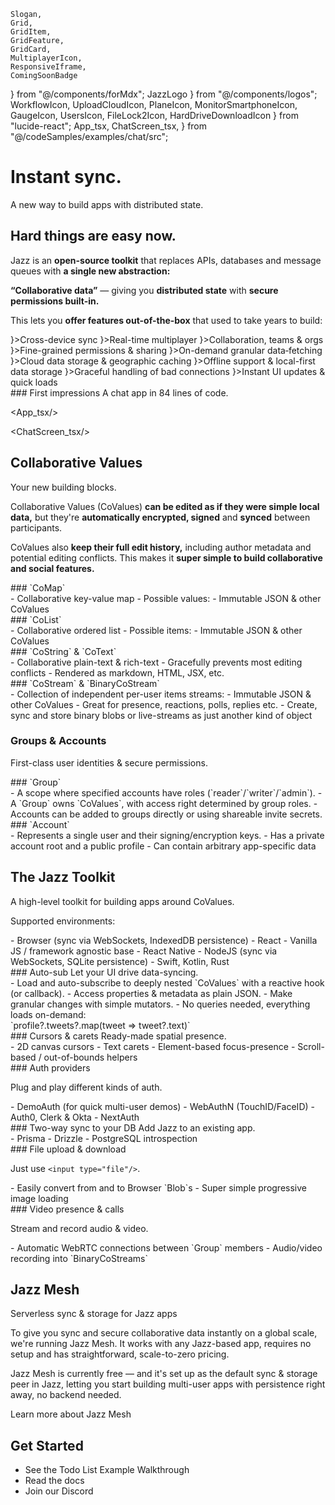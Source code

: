     Slogan,
    Grid,
    GridItem,
    GridFeature,
    GridCard,
    MultiplayerIcon,
    ResponsiveIframe,
    ComingSoonBadge
} from "@/components/forMdx";
    JazzLogo
} from "@/components/logos";
    WorkflowIcon,
    UploadCloudIcon,
    PlaneIcon,
    MonitorSmartphoneIcon,
    GaugeIcon,
    UsersIcon,
    FileLock2Icon,
    HardDriveDownloadIcon
} from "lucide-react";
    App_tsx,
    ChatScreen_tsx,
} from "@/codeSamples/examples/chat/src";

<div className="pt-20"/>

# Instant sync.

<Slogan>A new way to build apps with distributed state.</Slogan>

<h2 className="md:mt-24">Hard things are easy now.</h2>

Jazz is an **open-source toolkit** that replaces APIs, databases and message queues with **a single new abstraction:**

**&ldquo;Collaborative data&rdquo;** &mdash; giving you **distributed state** with **secure permissions built-in.**

This lets you **offer features out-of-the-box** that used to take years to build:

<Grid className="-mt-2 gap-[1px] border rounded-xl overflow-hidden border-stone-200 dark:border-stone-800 shadow-sm bg-stone-200 dark:bg-stone-800 [&>*]:rounded-none [&>*]:border-none [&>*]:bg-stone-50 [&>*]:dark:bg-stone-950">
<GridFeature icon={<MonitorSmartphoneIcon />}>Cross-device sync</GridFeature>
<GridFeature icon={<MultiplayerIcon/>}>Real-time multiplayer</GridFeature>
<GridFeature icon={<UsersIcon/>}>Collaboration, teams & orgs</GridFeature>
<GridFeature icon={<FileLock2Icon/>}>Fine-grained permissions & sharing</GridFeature>
<GridFeature icon={<WorkflowIcon />}>On-demand granular data‑fetching</GridFeature>
<GridFeature icon={<UploadCloudIcon />}>Cloud data storage & geographic caching</GridFeature>
<GridFeature icon={<HardDriveDownloadIcon />}>Offline support & local-first data storage</GridFeature>
<GridFeature icon={<PlaneIcon />}>Graceful handling of bad connections</GridFeature>
<GridFeature icon={<GaugeIcon />}>Instant UI updates & quick loads</GridFeature>
</Grid>

<div className="-mx-[calc(min(0,(100vw-95rem)/2))]">
### First impressions
<Slogan small>A chat app in 84 lines of code.</Slogan>

<Grid className="mt-0">
<GridItem className="md:col-start-1">

<App_tsx/>

</GridItem>
<GridItem className="md:col-start-2">

<ChatScreen_tsx/>

</GridItem>
<ResponsiveIframe src="https://chat.jazz.tools" className="lg:col-start-3 rounded-xl overflow-hidden min-h-[50vh]"/>
</Grid>
</div>

## Collaborative Values

<Slogan small>Your new building blocks.</Slogan>

Collaborative Values (CoValues) **can be edited as if they were simple local data,** but they're **automatically encrypted, signed** and **synced** between participants.

CoValues also **keep their full edit history,** including author metadata and potential editing conflicts. This makes it **super simple to build collaborative and social features.**

<Grid className="lg:gap-y-8 lg:grid-cols-2">

<GridCard>
### `CoMap`
<div className="text-sm">
- Collaborative key-value map
- Possible values:
    - Immutable JSON & other CoValues
</div>
</GridCard>

<GridCard>
### `CoList`
<div className="text-sm">
- Collaborative ordered list
- Possible items:
    - Immutable JSON & other CoValues
</div>
</GridCard>

<GridCard>
### `CoString` & `CoText` <ComingSoonBadge/>
<div className="text-sm">
- Collaborative plain-text & rich-text
    - Gracefully prevents most editing conflicts
    - Rendered as markdown, HTML, JSX, etc.
</div>
</GridCard>

<GridCard>
### `CoStream` & `BinaryCoStream`
<div className="text-sm">
- Collection of independent per-user items streams:
    - Immutable JSON & other CoValues
- Great for presence, reactions, polls, replies etc.
- Create, sync and store binary blobs or live-streams as just another kind of object
</div>
</GridCard>
</Grid>

### Groups & Accounts

<Slogan small>First-class user identities & secure permissions.</Slogan>

<Grid className="lg:gap-y-8 lg:grid-cols-2">
<GridCard>
### `Group`
<div className="text-sm">
- A scope where specified accounts have roles (`reader`/`writer`/`admin`).
- A `Group` owns `CoValues`, with access right determined by group roles.
- Accounts can be added to groups directly or using shareable invite secrets.
</div>
</GridCard>
<GridCard>
### `Account`
<div className="text-sm">
- Represents a single user and their signing/encryption keys.
- Has a private account root and a public profile
    - Can contain arbitrary app-specific data
</div>
</GridCard>
</Grid>

## The Jazz Toolkit

<Slogan small>A high-level toolkit for building apps around CoValues.</Slogan>

Supported environments:
<div className="text-sm">
- Browser (sync via WebSockets, IndexedDB persistence)
    - React
    - Vanilla JS / framework agnostic base
- React Native <ComingSoonBadge/>
- NodeJS (sync via WebSockets, SQLite persistence) <ComingSoonBadge/>
- Swift, Kotlin, Rust <ComingSoonBadge when="later"/>
</div>
<Grid>

<GridCard>
### Auto-sub
<Slogan small>Let your UI drive data-syncing.</Slogan>
<div className="text-sm">
- Load and auto-subscribe to deeply nested `CoValues` with a reactive hook (or callback).
- Access properties & metadata as plain JSON.
- Make granular changes with simple mutators.
- No queries needed, everything loads on-demand: <br/>
`profile?.tweets?.map(tweet => tweet?.text)`
</div>
</GridCard>

<GridCard>
### Cursors & carets
<Slogan small>Ready-made spatial presence.</Slogan>
<div className="text-sm">
- 2D canvas cursors <ComingSoonBadge/>
- Text carets <ComingSoonBadge/>
- Element-based focus-presence <ComingSoonBadge/>
- Scroll-based / out-of-bounds helpers <ComingSoonBadge/>
</div>
</GridCard>

<GridCard>
### Auth providers

<Slogan small>Plug and play different kinds of auth.</Slogan>
<div className="text-sm">
- DemoAuth (for quick multi-user demos)
- WebAuthN (TouchID/FaceID)
- Auth0, Clerk & Okta <ComingSoonBadge/>
- NextAuth <ComingSoonBadge/>
</div>
</GridCard>

<GridCard>
### Two-way sync to your DB
<Slogan small>Add Jazz to an existing app.</Slogan>
<div className="text-sm">
- Prisma <ComingSoonBadge/>
- Drizzle <ComingSoonBadge/>
- PostgreSQL introspection <ComingSoonBadge/>
</div>
</GridCard>

<GridCard>
### File upload & download

<Slogan small>Just use `<input type="file"/>`.</Slogan>
<div className="text-sm">
- Easily convert from and to Browser `Blob`s
- Super simple progressive image loading
</div>
</GridCard>

<GridCard>
### Video presence & calls

<Slogan small>Stream and record audio & video.</Slogan>
<div className="text-sm">
- Automatic WebRTC connections between `Group` members <ComingSoonBadge/>
- Audio/video recording into `BinaryCoStreams` <ComingSoonBadge/>
</div>
</GridCard>
</Grid>

## Jazz Mesh

<Slogan small>Serverless sync & storage for Jazz apps</Slogan>

To give you sync and secure collaborative data instantly on a global scale, we're running Jazz Mesh. It works with any Jazz-based app, requires no setup and has straightforward, scale-to-zero pricing.

Jazz Mesh is currently free &mdash; and it's set up as the default sync & storage peer in Jazz, letting you start building multi-user apps with persistence right away, no backend needed.

<Link href="/mesh" target="_blank">Learn more about Jazz Mesh</Link>

## Get Started

- See the <Link href="https://github.com/gardencmp/jazz#todo-list" target="_blank">Todo List Example Walkthrough</Link>
- <Link href="https://github.com/gardencmp/jazz/blob/main/DOCS.md" target="_blank">Read the docs</Link>
- <Link href="https://discord.gg/utDMjHYg42" target="_blank">Join our Discord</Link>